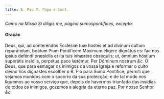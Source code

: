 ```yaml
---
title: S. Pio V, Papa e Conf.
---
```


<em>Como na Missa Si díligis me, página sumospontifices, excepto:</em>


#### Oração
<div class="grid grid-cols-2 gap-5">
  <span class="text-justify">
    Deus, qui, ad conteréndos Ecclésiæ tuæ hostes et ad divínum cultum
    reparándum, beátum Pium Pontíficem Máximum elígere dignátus es: fac nos
    ipsíus deféndi præsídiis et ita tuis inhærére obséquiis; ut, ómnium hóstium
    superátis insídiis, perpétua pace lætémur. Per Dóminum nostrum <em>&c.</em>
  </span>
  <span class="text-justify">
    Ó Deus, que para esmagar os inimigos da vossa Igreja e reformar o culto
    divino Vos dignastes escolher o B. Pio para Sumo Pontífice, permiti que
    sejamos munidos com o socorro da sua protecção; e de tal modo nos liguemos
    ao vosso serviço que, depois de havermos triunfado das insídias de todos os
    inimigos, gozemos a alegria da eterna paz. Por nosso Senhor <em>&c.</em>
  </span>
</div>
